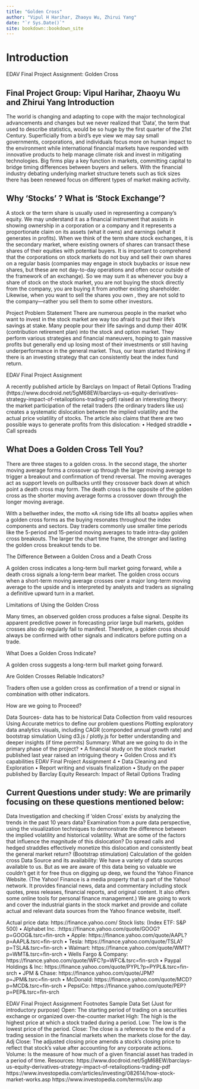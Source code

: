 ```yaml
--- 
title: "Golden Cross"
author: "Vipul H Harihar, Zhaoyu Wu, Zhirui Yang"
date: "`r Sys.Date()`"
site: bookdown::bookdown_site
---
```


# Introduction

EDAV Final Project Assignment: Golden Cross

## Final Project Group: Vipul Harihar, Zhaoyu Wu and Zhirui Yang Introduction

The world is changing and adapting to cope with the major technological advancements and changes but we never realized that ‘Data’, the term that used to describe statistics, would be so huge by the first quarter of the 21st Century. Superficially from a bird's eye view we may say small governments, corporations, and individuals focus more on human impact to the environment while international financial markets have responded with innovative products to help manage climate risk and invest in mitigating technologies. Big firms play a key function in markets, committing capital to bridge timing differences between buyers and sellers. With the financial industry debating underlying market structure tenets such as tick sizes there has been renewed focus on different types of market making activity.

## Why ‘Stocks’ ? What is ‘Stock Exchange’? 
A stock or the term share is usually used in representing a company's equity. We may understand it as a financial instrument that assists in showing ownership in a corporation or a company and it represents a proportionate claim on its assets (what it owns) and earnings (what it generates in profits). When we think of the term share stock exchanges, it is the secondary market, where existing owners of shares can transact these shares of their equities with potential buyers. It is important to comprehend that the corporations on stock markets do not buy and sell their own shares on a regular basis (companies may engage in stock buybacks or issue new shares, but these are not day-to-day operations and often occur outside of the framework of an exchange). So we may sum it as whenever you buy a share of stock on the stock market, you are not buying the stock directly from the company, you are buying it from another existing shareholder. Likewise, when you want to sell the shares you own , they are not sold to the company—rather you sell them to some other investors.

Project Problem Statement There are numerous people in the market who want to invest in the stock market are way too afraid to put their life’s savings at stake. Many people pour their life savings and dump their 401K (contribution retirement plan) into the stock and option market. They perform various strategies and financial maneuvers, hoping to gain massive profits but generally end up losing most of their investments or still having underperformance in the general market. Thus, our team started thinking if there is an investing strategy that can consistently beat the index fund return.

EDAV Final Project Assignment

A recently published article by Barclays on Impact of Retail Options Trading (https://www.docdroid.net/5gM68EW/barclays-us-equity-derivatives-strategy-impact-of-retailoptions-trading-pdf) raised an interesting theory: the market participation of the retail traders (the ordinary traders like us) creates a systematic dislocation between the implied volatility and the actual price volatility of stocks. The article also claims that there are two possible ways to generate profits from this dislocation: • Hedged straddle • Call spreads

##  What Does a Golden Cross Tell You?

There are three stages to a golden cross. In the second stage, the shorter moving average forms a crossover up through the larger moving average to trigger a breakout and confirmation of trend reversal. The moving averages act as support levels on pullbacks until they crossover back down at which point a death cross may form. The death cross is the opposite of the golden cross as the shorter moving average forms a crossover down through the longer moving average.

With a bellwether index, the motto «A rising tide lifts all boats» applies when a golden cross forms as the buying resonates throughout the index components and sectors. Day traders commonly use smaller time periods like the 5-period and 15-period moving averages to trade intra-day golden cross breakouts. The larger the chart time frame, the stronger and lasting the golden cross breakout tends to be.

The Difference Between a Golden Cross and a Death Cross

A golden cross indicates a long-term bull market going forward, while a death cross signals a long-term bear market. The golden cross occurs when a short-term moving average crosses over a major long-term moving average to the upside and is interpreted by analysts and traders as signaling a definitive upward turn in a market.

Limitations of Using the Golden Cross

Many times, an observed golden cross produces a false signal. Despite its apparent predictive power in forecasting prior large bull markets, golden crosses also do regularly fail to manifest. Therefore, a golden cross should always be confirmed with other signals and indicators before putting on a trade.

What Does a Golden Cross Indicate?

A golden cross suggests a long-term bull market going forward.

Are Golden Crosses Reliable Indicators?

Traders often use a golden cross as confirmation of a trend or signal in combination with other indicators.

How are we going to Proceed?

Data Sources- data has to be historical
Data Collection from valid resources
Using Accurate metrics to define our problem questions
Plotting exploratory data analytics visuals, including CAGR (componded annual growth rate) and bootstrap simulation
Using d3.js / plotly.js for better understanding and deeper insights (if time permits)
Summary: What are we going to do in the primary phase of the project? 
• A financial study on the stock market published last year raised an intriguing theory 
• Golden Cross and it’s capabilities EDAV Final Project Assignment 4 
• Data Cleaning and Exploration
• Report writing and visuals finalization 
• Study on the paper published by Barclay Equity Research: Impact of Retail Options Trading

## Current Questions under study: We are primarily focusing on these questions mentioned below:

Data Investigation and checking if ‘olden Cross’ exists by analyzing the trends in the past 10 years data?
Examination from a pure data perspective, using the visualization techniques to demonstrate the difference between the implied volatility and historical volatility.
What are some of the factors that influence the magnitude of this dislocation?
Do spread calls and hedged straddles effectively monetize this dislocation and consistently beat the general market return? (Bootstrap stimulation)
Calculation of the golden cross Data Source and its availability: We have a variety of data sources available to us. But as we are aware of this data being so valuable we couldn’t get it for free thus on digging up deep, we found the Yahoo Finance Website. (The Yahoo! Finance is a media property that is part of the Yahoo! network. It provides financial news, data and commentary including stock quotes, press releases, financial reports, and original content. It also offers some online tools for personal finance management.) We are going to work and cover the industrial giants in the stock market and provide and collate actual and relevant data sources from the Yahoo finance website, itself. 

Actual price data: https://finance.yahoo.com/ Stock lists: (Index ETF: S&P 500) • Alphabet Inc. :https://finance.yahoo.com/quote/GOOG?p=GOOG&.tsrc=fin-srch • Apple: https://finance.yahoo.com/quote/AAPL?p=AAPL&.tsrc=fin-srch • Tesla: https://finance.yahoo.com/quote/TSLA?p=TSLA&.tsrc=fin-srch • Walmart: https://finance.yahoo.com/quote/WMT?p=WMT&.tsrc=fin-srch • Wells Fargo & Company: https://finance.yahoo.com/quote/WFC?p=WFC&.tsrc=fin-srch • Paypal Holdings & Inc: https://finance.yahoo.com/quote/PYPL?p=PYPL&.tsrc=fin-srch • JPM & Chase: https://finance.yahoo.com/quote/JPM?p=JPM&.tsrc=fin-srch • McDonald: https://finance.yahoo.com/quote/MCD?p=MCD&.tsrc=fin-srch • PepsiCo: https://finance.yahoo.com/quote/PEP?p=PEP&.tsrc=fin-srch

EDAV Final Project Assignment Footnotes Sample Data Set (Just for introductory purpose) Open: The starting period of trading on a securities exchange or organized over-the-counter market High: The high is the highest price at which a stock traded during a period. Low: The low is the lowest price of the period. Close: The close is a reference to the end of a trading session in the financial markets when the markets close for the day. Adj Close: The adjusted closing price amends a stock's closing price to reflect that stock's value after accounting for any corporate actions. Volume: Is the measure of how much of a given financial asset has traded in a period of time. Resources: https://www.docdroid.net/5gM68EW/barclays-us-equity-derivatives-strategy-impact-of-retailoptions-trading-pdf https://www.investopedia.com/articles/investing/082614/how-stock-market-works.asp https://www.investopedia.com/terms/i/iv.asp